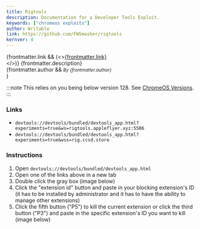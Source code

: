 ```yaml
---
title: Rigtools
description: Documentation for a Developer Tools Exploit.
keywords: ["chromeos exploits"]
author: Writable
link: https://github.com/FWSmasher/rigtools
kernver: 4
---
```


{frontmatter.link && (<><a href={frontmatter.link}>{frontmatter.link}</a><br/></>)}
{frontmatter.description}<br/>
{frontmatter.author && <small><i>By {frontmatter.author}</i><br/></small>}

:::note
This relies on you being below version 128. See [ChromeOS Versions](/kajigs/crosver).
:::

### Links

- `devtools://devtools/bundled/devtools_app.html?experiments=true&ws=rigtools.appleflyer.xyz:5506`
- `devtools://devtools/bundled/devtools_app.html?experiments=true&wss=rig.ccsd.store`

### Instructions

1. Open `devtools://devtools/bundled/devtools_app.html`
2. Open one of the links above in a new tab
3. Double click the gray box (image below)
4. Click the "extension id" button and paste in your blocking extension's ID (it has to be installed by administrator and it has to have the ability to manage other extensions)
5. Click the fifth button ("P5") to kill the current extension or click the third button ("P3") and paste in the specific extension's ID you want to kill (image below)